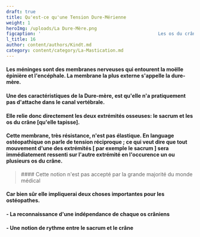 ```yaml
---
draft: true
title: Qu'est-ce qu'une Tension Dure-Mérienne
weight: 1
heroImg: /uploads/La Dure-Mère.png
figcaption: '                                            Les os du crâne sont reliés au sacrum par la dure-mère'
l_title: 16
author: content/authors/Kindt.md
category: content/category/La-Mastication.md
---
```


#### Les méninges sont des membranes nerveuses qui entourent la moëlle épinière et l'encéphale. La membrane la plus externe s'appelle la dure-mère.

#### Une des caractéristiques de la Dure-mère, est qu'elle n'a pratiquement pas d'attache dans le canal vertébrale.

#### Elle relie donc directement les deux extrémités osseuses: le sacrum et les os du crâne \[qu'elle tapisse].

#### Cette membrane, très résistance, n'est pas élastique. En language ostéopathique on parle de tension réciproque ; ce qui veut dire que tout mouvement d'une des extrémités \[ par exemple le sacrum ] sera immédiatement ressenti sur l'autre extrémité en l'occurence un ou plusieurs os du crâne.

<Space height={20} />

<BlockQuote>
  #### Cette notion n'est pas accepté par la grande majorité du monde médical
</BlockQuote>

<Space height={20} />

#### Car bien sûr elle impliquerai deux choses importantes pour les ostéopathes.

#### &#x20;  - La reconnaissance d'une indépendance de chaque os crâniens

#### &#x20; - Une notion de rythme entre le sacrum et le crâne
